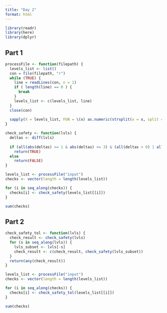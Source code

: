 ```yaml
---
title: "Day 2"
format: html
---
```


```r
library(readr)
library(here)
library(dplyr)
```


## Part 1

```r
processFile <- function(filepath) {
  levels_list <- list()
  con = file(filepath, "r")
  while (TRUE) {
    line = readLines(con, n = 1)
    if ( length(line) == 0 ) {
      break
    }
    levels_list <- c(levels_list, line)
  }
  close(con)
  
  sapply(X = levels_list, FUN = \(x) as.numeric(strsplit(x = x, split = " ")[[1]]))
}

check_safety <- function(lvls) {
  deltas <- diff(lvls)
  
  if (all(abs(deltas) >= 1 & abs(deltas) <= 3) & (all(deltas > 0) | all(deltas < 0)) )
    return(TRUE)
  else
    return(FALSE)
}
```

```r
levels_list <- processFile("input")
checks <- vector(length = length(levels_list))

for (i in seq_along(checks)) {
  checks[i] <- check_safety(levels_list[[i]])
}

sum(checks)
```

## Part 2

```r
check_safety_tol <- function(lvls) {
  check_result <- check_safety(lvls)
  for (s in seq_along(lvls)) {
    lvls_subset <- lvls[-s]
    check_result <- c(check_result, check_safety(lvls_subset))
  }
  return(any(check_result))
}
```

```r
levels_list <- processFile("input")
checks <- vector(length = length(levels_list))

for (i in seq_along(checks)) {
  checks[i] <- check_safety_tol(levels_list[[i]])
}

sum(checks)
```
